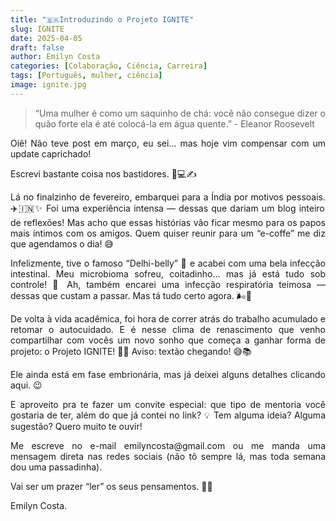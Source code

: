 ```yaml
---
title: "🇧🇷Introduzindo o Projeto IGNITE"
slug: IGNITE
date: 2025-04-05
draft: false
author: Emilyn Costa
categories: [Colaboração, Ciência, Carreira]
tags: [Português, mulher, ciência]
image: ignite.jpg
---
```

<div style="text-align: justify">

> "Uma mulher é como um saquinho de chá: você não consegue dizer o quão forte ela é até colocá-la em água quente."
> - Eleanor Roosevelt

<div style="text-align: justify">

Oiê! Não teve post em março, eu sei… mas hoje vim compensar com um update caprichado!

Escrevi bastante coisa nos bastidores. 🌸💻✍️

Lá no finalzinho de fevereiro, embarquei para a Índia por motivos pessoais. ✈️🇮🇳✨ Foi uma experiência intensa — dessas que dariam um blog inteiro de reflexões! Mas acho que essas histórias vão ficar mesmo para os papos mais íntimos com os amigos. Quem quiser reunir para um "e-coffe" me diz que agendamos o dia! 😅

Infelizmente, tive o famoso "Delhi-belly" 🥴 e acabei com uma bela infecção intestinal. Meu microbioma sofreu, coitadinho… mas já está tudo sob controle! 💪 Ah, também encarei uma infecção respiratória teimosa — dessas que custam a passar. Mas tá tudo certo agora. 🌬️💊

De volta à vida acadêmica, foi hora de correr atrás do trabalho acumulado e retomar o autocuidado. E é nesse clima de renascimento que venho compartilhar com vocês um novo sonho que começa a ganhar forma de projeto: o Projeto IGNITE! 🚀🔥 Aviso: textão chegando! 😅📚

Ele ainda está em fase embrionária, mas já deixei alguns detalhes clicando aqui. 😉

E aproveito pra te fazer um convite especial: que tipo de mentoria você gostaria de ter, além do que já contei no link? 💡 Tem alguma ideia? Alguma sugestão? Quero muito te ouvir!

Me escreve no e-mail emilyncosta@gmail.com ou me manda uma mensagem direta nas redes sociais (não tô sempre lá, mas toda semana dou uma passadinha).

Vai ser um prazer “ler” os seus pensamentos. 💬💛

Emilyn Costa.

</div>